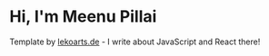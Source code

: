 # Hi, I'm Meenu Pillai

Template by [lekoarts.de](https://www.lekoarts.de?utm_source=cara&utm_medium=Starter) - I write about JavaScript and React there!
